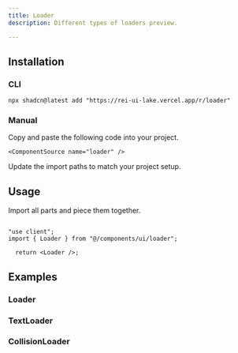 ```yaml
---
title: Loader
description: Different types of loaders preview.

---
```


<ComponentTabs name="loaderdemo" />

## Installation

### CLI

```package-install
npx shadcn@latest add "https://rei-ui-lake.vercel.app/r/loader"
```

### Manual

<Steps>

  <Step>
    Copy and paste the following code into your project.

    <ComponentSource name="loader" />

  </Step>
  
  <Step>Update the import paths to match your project setup.</Step>

</Steps>

## Usage

Import all parts and piece them together.

```tsx

"use client";
import { Loader } from "@/components/ui/loader";

  return <Loader />;

```

## Examples

### Loader

<ComponentTabs name="loaderdemo" />

### TextLoader

<ComponentTabs name="textloaderdemo" />

### CollisionLoader

<ComponentTabs name="collisionloaderdemo" />